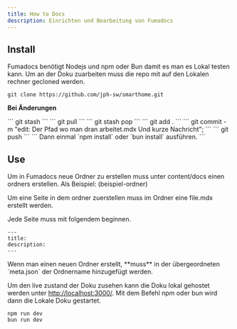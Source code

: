 ```yaml
---
title: How to Docs
description: Einrichten und Bearbeitung von Fumadocs
---
```


## Install

Fumadocs benötigt Nodejs und npm oder Bun damit es man es Lokal testen kann.
Um an der Doku zuarbeiten muss die repo mit auf den Lokalen rechner gecloned werden.

```
git clone https://github.com/jph-sw/smarthome.git
```

**Bei Änderungen**


<Callout title="Wenn eigene Änderungen vorliegen erst">
    ```
    git stash
    ```
</Callout>

<Callout title="Als zweites">
    ```
    git pull
    ```
</Callout>

<Callout title="Als drittes">
    ```
    git stash pop
    ```
</Callout>

<Callout title="Als viertes">
    ```
    git add .
    ```
</Callout>

<Callout title="Als fünftes">
    ```
    git commit -m "edit: Der Pfad wo man dran arbeitet.mdx Und kurze Nachricht";
    ```
</Callout>

<Callout title="Als sechstes">
    ```
    git push
    ```
</Callout>

<Callout title="Immer machen, nach einem Pull">
    ```
    Dann einmal `npm install` oder `bun install` ausführen.
    ```
</Callout>


## Use

Um in Fumadocs neue Ordner zu erstellen muss unter content/docs einen ordners erstellen.
Als Beispiel: (beispiel-ordner)

Um eine Seite in dem ordner zuerstellen muss im Ordner eine file.mdx erstellt werden.

Jede Seite muss mit folgendem beginnen.

```
---
title:
description:
---
```

<Callout title="Wichtig">
    Wenn man einen neuen Ordner erstellt, **muss** in der übergeordneten
    `meta.json` der Ordnername hinzugefügt werden.
</Callout>

Um den live zustand der Doku zusehen kann die Doku lokal gehostet werden unter [http://localhost:3000/](http://localhost:3000).
Mit dem Befehl npm oder bun wird dann die Lokale Doku gestartet.

```
npm run dev
bun run dev
```
